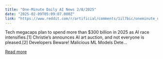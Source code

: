 ```yaml
---
title: "One-Minute Daily AI News 2/8/2025"
date: "2025-02-09T05:09:07.000Z"
link: "https://www.reddit.com/r/artificial/comments/1il7bic/oneminute_daily_ai_news_282025/"
---
```


Tech megacaps plan to spend more than $300 billion in 2025 as AI race intensifies.[1]
 Christie’s announces AI art auction, and not everyone is pleased.[2]
 Developers Beware! Malicious ML Models Dete...

[Read more](https://www.reddit.com/r/artificial/comments/1il7bic/oneminute_daily_ai_news_282025/)
